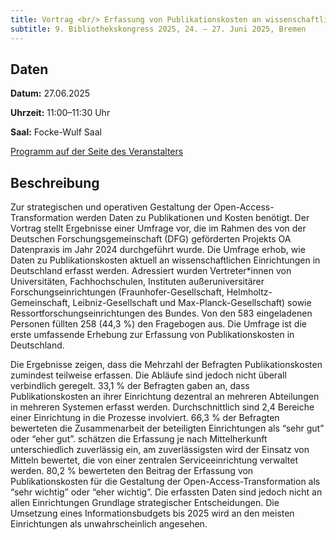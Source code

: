 ```yaml
---
title: Vortrag <br/> Erfassung von Publikationskosten an wissenschaftlichen Einrichtungen in Deutschland
subtitle: 9. Bibliothekskongress 2025, 24. – 27. Juni 2025, Bremen
---
```


## Daten

**Datum:** 27.06.2025

**Uhrzeit:** 11:00--11:30 Uhr

**Saal:** Focke-Wulf Saal

[Programm auf der Seite des Veranstalters](https://2025.bid-kongress.de/programm/)

## Beschreibung

Zur strategischen und operativen Gestaltung der Open-Access-Transformation werden Daten zu Publikationen und Kosten benötigt. Der Vortrag stellt Ergebnisse einer Umfrage vor, die im Rahmen des von der Deutschen Forschungsgemeinschaft (DFG) geförderten Projekts OA Datenpraxis im Jahr 2024 durchgeführt wurde. Die Umfrage erhob, wie Daten zu Publikationskosten aktuell an wissenschaftlichen Einrichtungen in Deutschland erfasst werden. Adressiert wurden Vertreter*innen von Universitäten, Fachhochschulen, Instituten außeruniversitärer Forschungseinrichtungen (Fraunhofer-Gesellschaft, Helmholtz-Gemeinschaft, Leibniz-Gesellschaft und Max-Planck-Gesellschaft) sowie Ressortforschungseinrichtungen des Bundes. Von den 583 eingeladenen Personen füllten 258 (44,3 %) den Fragebogen aus. Die Umfrage ist die erste umfassende Erhebung zur Erfassung von Publikationskosten in Deutschland.

Die Ergebnisse zeigen, dass die Mehrzahl der Befragten Publikationskosten zumindest teilweise erfassen. Die Abläufe sind jedoch nicht überall verbindlich geregelt. 33,1 % der Befragten gaben an, dass Publikationskosten an ihrer Einrichtung dezentral an mehreren Abteilungen in mehreren Systemen erfasst werden. Durchschnittlich sind 2,4 Bereiche einer Einrichtung in die Prozesse involviert. 66,3 % der Befragten bewerteten die Zusammenarbeit der beteiligten Einrichtungen als “sehr gut” oder “eher gut”. schätzen die Erfassung je nach Mittelherkunft unterschiedlich zuverlässig ein, am zuverlässigsten wird der Einsatz von Mitteln bewertet, die von einer zentralen Serviceeinrichtung verwaltet werden. 80,2 % bewerteten den Beitrag der Erfassung von Publikationskosten für die Gestaltung der Open-Access-Transformation als "sehr wichtig" oder "eher wichtig". Die erfassten Daten sind jedoch nicht an allen Einrichtungen Grundlage strategischer Entscheidungen. Die Umsetzung eines Informationsbudgets bis 2025 wird an den meisten Einrichtungen als unwahrscheinlich angesehen.